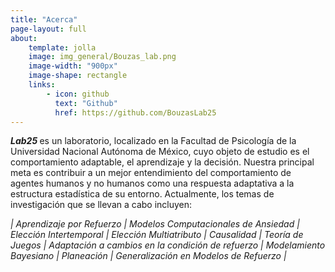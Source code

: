 ```yaml
---
title: "Acerca"
page-layout: full
about:
    template: jolla
    image: img_general/Bouzas_lab.png
    image-width: "900px"
    image-shape: rectangle
    links:
        - icon: github 
          text: "Github"
          href: https://github.com/BouzasLab25
---
```


<left> <p1> <i><b> Lab25 </i></b> es un laboratorio, localizado en la Facultad de Psicología de la Universidad Nacional Autónoma de México, cuyo objeto de estudio es el comportamiento adaptable, el aprendizaje y la decisión.
Nuestra principal meta es contribuir a un mejor entendimiento del comportamiento de agentes humanos y no humanos como una respuesta adaptativa a la estructura estadística de su entorno.
Actualmente, los temas de investigación que se llevan a cabo incluyen:</p1>
</br>

<p3> <i>| Aprendizaje por Refuerzo | Modelos Computacionales de Ansiedad | Elección Intertemporal | Elección Multiatributo | Causalidad | Teoría de Juegos | Adaptación a cambios en la condición de refuerzo | Modelamiento Bayesiano | Planeación | Generalización en Modelos de Refuerzo | </i> </p3> </left>